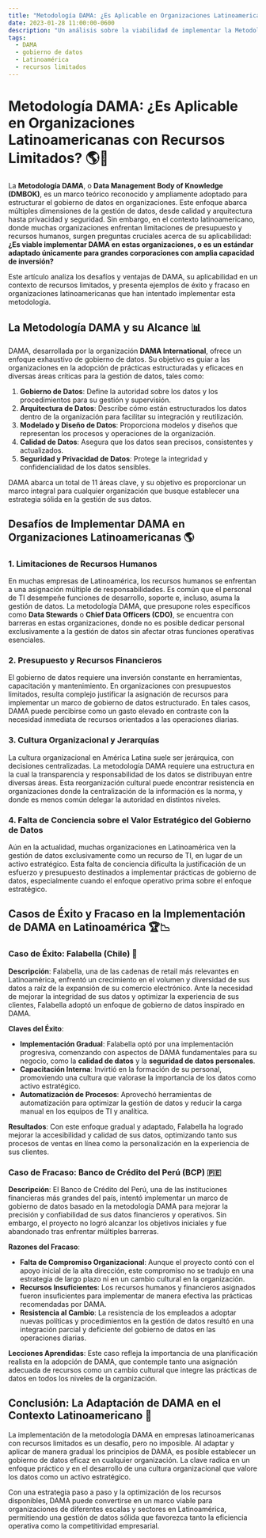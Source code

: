 ```yaml
---
title: "Metodología DAMA: ¿Es Aplicable en Organizaciones Latinoamericanas con Recursos Limitados?"
date: 2023-01-28 11:00:00-0600
description: "Un análisis sobre la viabilidad de implementar la Metodología DAMA en el contexto latinoamericano, donde los recursos para gobierno de datos suelen ser limitados."
tags:
  - DAMA
  - gobierno de datos
  - Latinoamérica
  - recursos limitados
---
```


# Metodología DAMA: ¿Es Aplicable en Organizaciones Latinoamericanas con Recursos Limitados? 🌎💼

La **Metodología DAMA**, o **Data Management Body of Knowledge (DMBOK)**, es un marco teórico reconocido y ampliamente adoptado para estructurar el gobierno de datos en organizaciones. Este enfoque abarca múltiples dimensiones de la gestión de datos, desde calidad y arquitectura hasta privacidad y seguridad. Sin embargo, en el contexto latinoamericano, donde muchas organizaciones enfrentan limitaciones de presupuesto y recursos humanos, surgen preguntas cruciales acerca de su aplicabilidad: **¿Es viable implementar DAMA en estas organizaciones, o es un estándar adaptado únicamente para grandes corporaciones con amplia capacidad de inversión?**

Este artículo analiza los desafíos y ventajas de DAMA, su aplicabilidad en un contexto de recursos limitados, y presenta ejemplos de éxito y fracaso en organizaciones latinoamericanas que han intentado implementar esta metodología.

## La Metodología DAMA y su Alcance 📊

DAMA, desarrollada por la organización **DAMA International**, ofrece un enfoque exhaustivo de gobierno de datos. Su objetivo es guiar a las organizaciones en la adopción de prácticas estructuradas y eficaces en diversas áreas críticas para la gestión de datos, tales como:

1. **Gobierno de Datos**: Define la autoridad sobre los datos y los procedimientos para su gestión y supervisión.
2. **Arquitectura de Datos**: Describe cómo están estructurados los datos dentro de la organización para facilitar su integración y reutilización.
3. **Modelado y Diseño de Datos**: Proporciona modelos y diseños que representan los procesos y operaciones de la organización.
4. **Calidad de Datos**: Asegura que los datos sean precisos, consistentes y actualizados.
5. **Seguridad y Privacidad de Datos**: Protege la integridad y confidencialidad de los datos sensibles.

DAMA abarca un total de 11 áreas clave, y su objetivo es proporcionar un marco integral para cualquier organización que busque establecer una estrategia sólida en la gestión de sus datos.

## Desafíos de Implementar DAMA en Organizaciones Latinoamericanas 🌎

### 1. Limitaciones de Recursos Humanos

En muchas empresas de Latinoamérica, los recursos humanos se enfrentan a una asignación múltiple de responsabilidades. Es común que el personal de TI desempeñe funciones de desarrollo, soporte e, incluso, asuma la gestión de datos. La metodología DAMA, que presupone roles específicos como **Data Stewards** o **Chief Data Officers (CDO)**, se encuentra con barreras en estas organizaciones, donde no es posible dedicar personal exclusivamente a la gestión de datos sin afectar otras funciones operativas esenciales.

### 2. Presupuesto y Recursos Financieros

El gobierno de datos requiere una inversión constante en herramientas, capacitación y mantenimiento. En organizaciones con presupuestos limitados, resulta complejo justificar la asignación de recursos para implementar un marco de gobierno de datos estructurado. En tales casos, DAMA puede percibirse como un gasto elevado en contraste con la necesidad inmediata de recursos orientados a las operaciones diarias.

### 3. Cultura Organizacional y Jerarquías

La cultura organizacional en América Latina suele ser jerárquica, con decisiones centralizadas. La metodología DAMA requiere una estructura en la cual la transparencia y responsabilidad de los datos se distribuyan entre diversas áreas. Esta reorganización cultural puede encontrar resistencia en organizaciones donde la centralización de la información es la norma, y donde es menos común delegar la autoridad en distintos niveles.

### 4. Falta de Conciencia sobre el Valor Estratégico del Gobierno de Datos

Aún en la actualidad, muchas organizaciones en Latinoamérica ven la gestión de datos exclusivamente como un recurso de TI, en lugar de un activo estratégico. Esta falta de conciencia dificulta la justificación de un esfuerzo y presupuesto destinados a implementar prácticas de gobierno de datos, especialmente cuando el enfoque operativo prima sobre el enfoque estratégico.

## Casos de Éxito y Fracaso en la Implementación de DAMA en Latinoamérica 🏆📉

### Caso de Éxito: **Falabella (Chile)** 🛒

**Descripción**: Falabella, una de las cadenas de retail más relevantes en Latinoamérica, enfrentó un crecimiento en el volumen y diversidad de sus datos a raíz de la expansión de su comercio electrónico. Ante la necesidad de mejorar la integridad de sus datos y optimizar la experiencia de sus clientes, Falabella adoptó un enfoque de gobierno de datos inspirado en DAMA.

**Claves del Éxito**:
- **Implementación Gradual**: Falabella optó por una implementación progresiva, comenzando con aspectos de DAMA fundamentales para su negocio, como la **calidad de datos** y la **seguridad de datos personales**.
- **Capacitación Interna**: Invirtió en la formación de su personal, promoviendo una cultura que valorase la importancia de los datos como activo estratégico.
- **Automatización de Procesos**: Aprovechó herramientas de automatización para optimizar la gestión de datos y reducir la carga manual en los equipos de TI y analítica.

**Resultados**: Con este enfoque gradual y adaptado, Falabella ha logrado mejorar la accesibilidad y calidad de sus datos, optimizando tanto sus procesos de ventas en línea como la personalización en la experiencia de sus clientes.

### Caso de Fracaso: **Banco de Crédito del Perú (BCP)** 🇵🇪

**Descripción**: El Banco de Crédito del Perú, una de las instituciones financieras más grandes del país, intentó implementar un marco de gobierno de datos basado en la metodología DAMA para mejorar la precisión y confiabilidad de sus datos financieros y operativos. Sin embargo, el proyecto no logró alcanzar los objetivos iniciales y fue abandonado tras enfrentar múltiples barreras.

**Razones del Fracaso**:
- **Falta de Compromiso Organizacional**: Aunque el proyecto contó con el apoyo inicial de la alta dirección, este compromiso no se tradujo en una estrategia de largo plazo ni en un cambio cultural en la organización.
- **Recursos Insuficientes**: Los recursos humanos y financieros asignados fueron insuficientes para implementar de manera efectiva las prácticas recomendadas por DAMA.
- **Resistencia al Cambio**: La resistencia de los empleados a adoptar nuevas políticas y procedimientos en la gestión de datos resultó en una integración parcial y deficiente del gobierno de datos en las operaciones diarias.

**Lecciones Aprendidas**: Este caso refleja la importancia de una planificación realista en la adopción de DAMA, que contemple tanto una asignación adecuada de recursos como un cambio cultural que integre las prácticas de datos en todos los niveles de la organización.


## Conclusión: La Adaptación de DAMA en el Contexto Latinoamericano 🚀

La implementación de la metodología DAMA en empresas latinoamericanas con recursos limitados es un desafío, pero no imposible. Al adaptar y aplicar de manera gradual los principios de DAMA, es posible establecer un gobierno de datos eficaz en cualquier organización. La clave radica en un enfoque práctico y en el desarrollo de una cultura organizacional que valore los datos como un activo estratégico.

Con una estrategia paso a paso y la optimización de los recursos disponibles, DAMA puede convertirse en un marco viable para organizaciones de diferentes escalas y sectores en Latinoamérica, permitiendo una gestión de datos sólida que favorezca tanto la eficiencia operativa como la competitividad empresarial.
